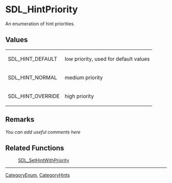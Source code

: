 
= SDL_HintPriority =
An enumeration of hint priorities.


== Values ==
{|
|SDL_HINT_DEFAULT
|low priority, used for default values
|-
|SDL_HINT_NORMAL
|medium priority
|-
|SDL_HINT_OVERRIDE
|high priority
|}

== Remarks ==
''You can add useful comments here''

== Related Functions ==
:[[SDL_SetHintWithPriority]]

----
[[CategoryEnum]], [[CategoryHints]]
